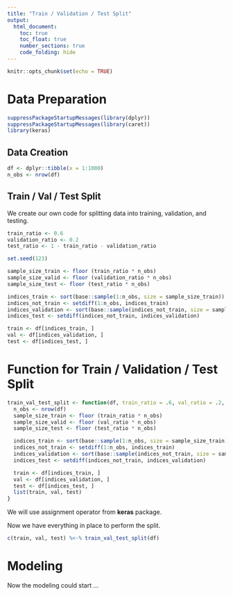 ```yaml
---
title: "Train / Validation / Test Split"
output: 
  html_document:
    toc: true
    toc_float: true
    number_sections: true
    code_folding: hide
---
```


```r
knitr::opts_chunk$set(echo = TRUE)
```

# Data Preparation

```r
suppressPackageStartupMessages(library(dplyr))
suppressPackageStartupMessages(library(caret))
library(keras)
```

## Data Creation

```r
df <- dplyr::tibble(x = 1:1000)
n_obs <- nrow(df)
```

## Train / Val / Test Split

We create our own code for splitting data into training, validation, and testing.

```r
train_ratio <- 0.6
validation_ratio <- 0.2
test_ratio <- 1 - train_ratio - validation_ratio
```


```r
set.seed(123)

sample_size_train <- floor (train_ratio * n_obs)
sample_size_valid <- floor (validation_ratio * n_obs)
sample_size_test <- floor (test_ratio * n_obs)

indices_train <- sort(base::sample(1:n_obs, size = sample_size_train))
indices_not_train <- setdiff(1:n_obs, indices_train)
indices_validation <- sort(base::sample(indices_not_train, size = sample_size_valid))
indices_test <- setdiff(indices_not_train, indices_validation)

train <- df[indices_train, ]
val <- df[indices_validation, ]
test <- df[indices_test, ]
```

# Function for Train / Validation / Test Split

```r
train_val_test_split <- function(df, train_ratio = .6, val_ratio = .2, test_ratio = .2) {
  n_obs <- nrow(df)
  sample_size_train <- floor (train_ratio * n_obs)
  sample_size_valid <- floor (val_ratio * n_obs)
  sample_size_test <- floor (test_ratio * n_obs)

  indices_train <- sort(base::sample(1:n_obs, size = sample_size_train))
  indices_not_train <- setdiff(1:n_obs, indices_train)
  indices_validation <- sort(base::sample(indices_not_train, size = sample_size_valid))
  indices_test <- setdiff(indices_not_train, indices_validation)

  train <- df[indices_train, ]
  val <- df[indices_validation, ]
  test <- df[indices_test, ]
  list(train, val, test)
}

```

We will use assignment operator from **keras** package.

Now we have everything in place to perform the split.

```r
c(train, val, test) %<-% train_val_test_split(df)
```

# Modeling

Now the modeling could start ...
